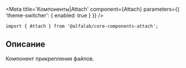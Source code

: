 


<Meta
    title='Компоненты|Attach'
    component={Attach}
    parameters={{ 'theme-switcher': { enabled: true } }}
/>

<Title>
    Attach ({name}@{version})
</Title>

```tsx
import { Attach } from '@alfalab/core-components-attach';
```

## Описание

Компонент прикрепления файлов.

<Story name='Песочница'>
    <Attach
        size={select('size', ['xs', 's', 'm', 'l'], 's')}
        buttonContent={text('buttonContent', undefined)}
        disabled={boolean('disabled', false)}
        maxFilenameLength={number('maxFilenameLength', undefined)}
        multiple={boolean('multiple', false)}
        noFileText={text('noFileText', undefined)}
        progressBarPercent={number('progressBarPercent', undefined)}
    />
</Story>

<Props of={Attach} />
